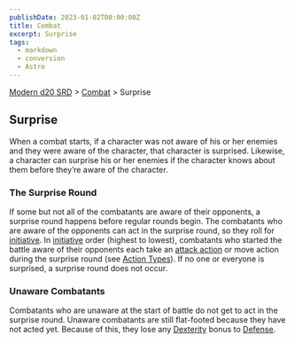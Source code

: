```yaml
---
publishDate: 2023-01-02T00:00:00Z
title: Combat
excerpt: Surprise
tags:
  - markdown
  - conversion
  - Astro
---
```


[Modern d20 SRD](/#modernD20) > [Combat](modern-d20-srd-combat-index) > Surprise

## Surprise

When a combat starts, if a character was not aware of his or her enemies and they were aware of the character, that character is surprised. Likewise, a character can surprise his or her enemies if the character knows about them before they’re aware of the character.

### The Surprise Round

If some but not all of the combatants are aware of their opponents, a surprise round happens before regular rounds begin. The combatants who are aware of the opponents can act in the surprise round, so they roll for [initiative](modern-d20-srd-combat-initiative). In [initiative](modern-d20-srd-combat-initiative) order (highest to lowest), combatants who started the battle aware of their opponents each take an [attack action](modern-d20-srd-combat-attack-actions) or move action during the surprise round (see [Action Types](modern-d20-srd-combat-action-types)). If no one or everyone is surprised, a surprise round does not occur.

### Unaware Combatants

Combatants who are unaware at the start of battle do not get to act in the surprise round. Unaware combatants are still flat-footed because they have not acted yet. Because of this, they lose any [Dexterity](modern-d20-srd-basics-ability-scores) bonus to [Defense](modern-d20-srd-combat-defense).
